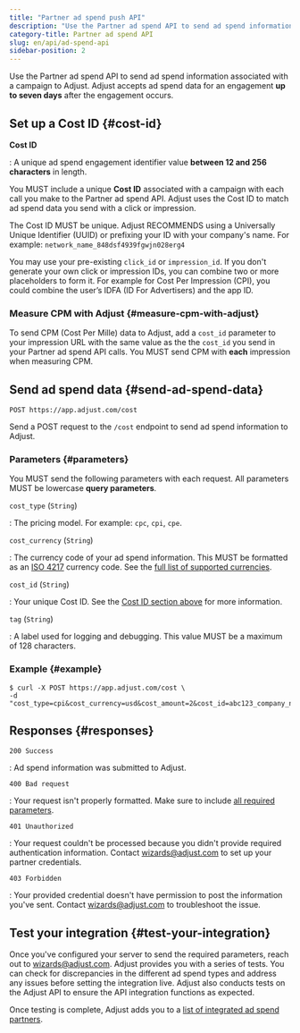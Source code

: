 ```yaml
---
title: "Partner ad spend push API"
description: "Use the Partner ad spend API to send ad spend information associated with a campaign to Adjust."
category-title: Partner ad spend API
slug: en/api/ad-spend-api
sidebar-position: 2
---
```


Use the Partner ad spend API to send ad spend information associated with a campaign to Adjust. Adjust accepts ad spend data for an engagement **up to seven days** after the engagement occurs.

## Set up a Cost ID {#cost-id}

**Cost ID**

: A unique ad spend engagement identifier value **between 12 and 256 characters** in length.

You MUST include a unique **Cost ID** associated with a campaign with each call you make to the Partner ad spend API. Adjust uses the Cost ID to match ad spend data you send with a click or impression.

The Cost ID MUST be unique. Adjust RECOMMENDS using a Universally Unique Identifier (UUID) or prefixing your ID with your company's name. For example: `network_name_848dsf4939fgwjn028erg4`

You may use your pre-existing `click_id` or `impression_id`. If you don't generate your own click or impression IDs, you can combine two or more placeholders to form it. For example for Cost Per Impression (CPI), you could combine the user’s IDFA (ID For Advertisers) and the app ID.

### Measure CPM with Adjust {#measure-cpm-with-adjust}

To send CPM (Cost Per Mille) data to Adjust, add a `cost_id` parameter to your impression URL with the same value as the the `cost_id` you send in your Partner ad spend API calls. You MUST send CPM with **each** impression when measuring CPM.

## Send ad spend data {#send-ad-spend-data}

<CodeBlock title="Endpoint" highlight="/cost">

```http
POST https://app.adjust.com/cost
```

</CodeBlock>

Send a POST request to the `/cost` endpoint to send ad spend information to Adjust.

### Parameters {#parameters}

You MUST send the following parameters with each request. All parameters MUST be lowercase **query parameters**.

`cost_type` (`String`)

: The pricing model. For example: `cpc`, `cpi`, `cpe`.

`cost_currency` (`String`)

: The currency code of your ad spend information. This MUST be formatted as an [ISO 4217](https://www.iban.com/currency-codes) currency code. See the [full list of supported currencies](https://help.adjust.com/en/article/supported-currencies).

`cost_id` (`String`)

: Your unique Cost ID. See the [Cost ID section above](#cost-id) for more information.

`tag` (`String`)

: A label used for logging and debugging. This value MUST be a maximum of 128 characters.

### Example {#example}

<CodeBlock title="cURL" highlight="cost_type, cost_currency, cost_amount, cost_id, tag">

```console
$ curl -X POST https://app.adjust.com/cost \
-d "cost_type=cpi&cost_currency=usd&cost_amount=2&cost_id=abc123_company_name_test_1&tag=company_name_test"
```

</CodeBlock>

## Responses {#responses}

`200 Success`

: Ad spend information was submitted to Adjust.

`400 Bad request`

: Your request isn't properly formatted. Make sure to include [all required parameters](#parameters).

`401 Unauthorized`

: Your request couldn't be processed because you didn't provide required authentication information. Contact wizards@adjust.com to set up your partner credentials.

`403 Forbidden`

: Your provided credential doesn't have permission to post the information you've sent. Contact wizards@adjust.com to troubleshoot the issue.

## Test your integration {#test-your-integration}

Once you've configured your server to send the required parameters, reach out to wizards@adjust.com. Adjust provides you with a series of tests. You can check for discrepancies in the different ad spend types and address any issues before setting the integration live. Adjust also conducts tests on the Adjust API to ensure the API integration functions as expected.

Once testing is complete, Adjust adds you to a [list of integrated ad spend partners](https://help.adjust.com/en/article/ad-spend-api-integrations#supported-partners).
